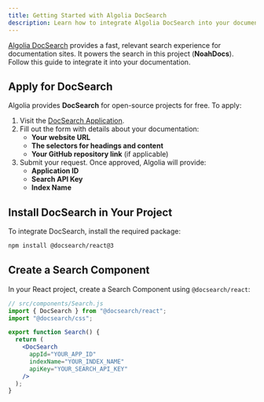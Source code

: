```yaml
---
title: Getting Started with Algolia DocSearch
description: Learn how to integrate Algolia DocSearch into your documentation.
---
```


[Algolia DocSearch](https://docsearch.algolia.com/) provides a fast, relevant search experience for documentation sites. It powers the search in this project (**NoahDocs**). Follow this guide to integrate it into your documentation.

## Apply for DocSearch

Algolia provides **DocSearch** for open-source projects for free. To apply:

1. Visit the [DocSearch Application](https://docsearch.algolia.com/apply/).
2. Fill out the form with details about your documentation:
   - **Your website URL**
   - **The selectors for headings and content**
   - **Your GitHub repository link** (if applicable)
3. Submit your request. Once approved, Algolia will provide:
   - **Application ID**
   - **Search API Key**
   - **Index Name**

## Install DocSearch in Your Project

To integrate DocSearch, install the required package:

```sh
npm install @docsearch/react@3
```

## Create a Search Component

In your React project, create a Search Component using `@docsearch/react`:

```jsx
// src/components/Search.js
import { DocSearch } from "@docsearch/react";
import "@docsearch/css";

export function Search() {
  return (
    <DocSearch
      appId="YOUR_APP_ID"
      indexName="YOUR_INDEX_NAME"
      apiKey="YOUR_SEARCH_API_KEY"
    />
  );
}
```
